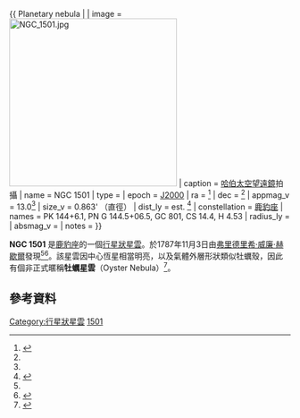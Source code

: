 {{ Planetary nebula |
| image = [[File:NGC_1501.jpg|300px]]
| caption = [[哈伯太空望遠鏡|哈伯太空望遠鏡]]拍攝
| name = NGC 1501
| type =
| epoch = [[J2000|J2000]]
| ra = {{RA|04|06|59.39}}<ref name="simbad">{{cite web
  | title=SIMBAD Astronomical Database
  | work=NGC 1501
  | url=http://simbad.u-strasbg.fr/simbad/sim-basic?Ident=NGC+1501
  | accessdate=2014-11-09
  | archive-date=2014-11-10
  | archive-url=https://web.archive.org/web/20141110063518/http://simbad.u-strasbg.fr/simbad/sim-basic?Ident=NGC+1501
  | dead-url=no
  }}</ref>
| dec = {{DEC|+60|55|14.4}}<ref name="simbad" />
| appmag_v = 13.0<ref name="simbad" />
| size_v =  0.863' （直徑）
| dist_ly = est. {{convert|4240|ly|kpc|abbr=on|lk=on}}<ref name="sabbadin2000">{{cite journal
  | author1=Sabbadin, F.
  | author2=Benetti, S.
  | author3=Cappellaro, E.
  | author4=Turatto, M.
  | title=The tetra-lobed planetary nebula NGC 1501
  | journal=Astronomy and Astrophysics
  | volume=361
  | pages=1112–1120
  | date=2000
  | bibcode=2000A&A...361.1112S
  | arxiv=astro-ph/0007039}}</ref>
| constellation = [[鹿豹座|鹿豹座]]
| names = PK 144+6.1, PN G 144.5+06.5, GC 801, CS 14.4, H 4.53
| radius_ly = 
| absmag_v = 
| notes = 
}}

'''NGC 1501''' 是[[鹿豹座|鹿豹座]]的一個[[行星狀星雲|行星狀星雲]]。於1787年11月3日由[[弗里德里希·威廉·赫歇爾|弗里德里希·威廉·赫歇爾]]發現<ref name=sabbadin2000 /><ref name=Seligman>{{cite web|last1=Seligman|first1=Courtney|title=Celestial Atlas:  NGC Objects: NGC 1500 - 1549|url=http://cseligman.com/text/atlas/ngc15.htm|website=cseligman.com|accessdate=10 July 2015|archiveurl=https://www.webcitation.org/6Zv4yuFZV?url=http://cseligman.com/text/atlas/ngc15.htm|archivedate=2015-07-10|dead-url=yes}}</ref>。該星雲因中心恆星相當明亮，以及氣體外層形狀類似牡蠣殼，因此有個非正式暱稱'''牡蠣星雲'''（Oyster Nebula）<ref>{{Cite web |url=https://www.nasa.gov/content/goddard/hubble-view-of-bubbly-nebula |title=Hubble View of Bubbly Nebula |accessdate=2016-09-20 |archive-date=2016-09-18 |archive-url=https://web.archive.org/web/20160918033603/http://www.nasa.gov/content/goddard/hubble-view-of-bubbly-nebula/ |dead-url=no }}</ref>。

==參考資料==
{{Reflist}}


{{NGCReference|1501}}
[[Category:行星狀星雲|Category:行星狀星雲]]
[[Category:鹿豹座NGC天體|1501]]